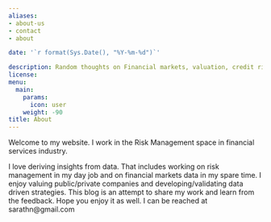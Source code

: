 ```yaml
---
aliases:
- about-us
- contact
- about

date: '`r format(Sys.Date(), "%Y-%m-%d")`'

description: Random thoughts on Financial markets, valuation, credit risk
license: 
menu:
  main:
    params:
      icon: user
    weight: -90
title: About
---
```


Welcome to my website. I work in the Risk Management space in financial services industry. 

I love deriving insights from data. That includes working on risk management in my day job and on financial markets data in my spare time. I enjoy valuing public/private companies and developing/validating data driven strategies. This blog is an attempt to share my work and learn from the feedback. Hope you enjoy it as well. I can be reached at sarathn@gmail.com 

